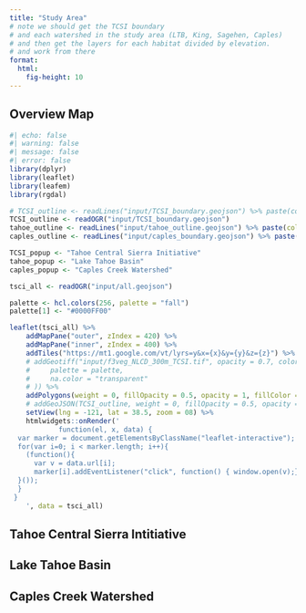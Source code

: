 ```yaml
---
title: "Study Area"
# note we should get the TCSI boundary
# and each watershed in the study area (LTB, King, Sagehen, Caples)
# and then get the layers for each habitat divided by elevation.
# and work from there
format:
  html: 
    fig-height: 10
---
```


<style>
  .cell-output {
    display: none;
  };
</style>


## Overview Map
```r
#| echo: false
#| warning: false
#| message: false
#| error: false
library(dplyr)
library(leaflet)
library(leafem)
library(rgdal)

# TCSI_outline <- readLines("input/TCSI_boundary.geojson") %>% paste(collapse = "\n")
TCSI_outline <- readOGR("input/TCSI_boundary.geojson")
tahoe_outline <- readLines("input/tahoe_outline.geojson") %>% paste(collapse = "\n")
caples_outline <- readLines("input/caples_boundary.geojson") %>% paste(collapse = "\n")

TCSI_popup <- "Tahoe Central Sierra Initiative"
tahoe_popup <- "Lake Tahoe Basin"
caples_popup <- "Caples Creek Watershed"

tsci_all <- readOGR("input/all.geojson")

palette <- hcl.colors(256, palette = "fall")
palette[1] <- "#0000FF00"

leaflet(tsci_all) %>% 
    addMapPane("outer", zIndex = 420) %>%
    addMapPane("inner", zIndex = 400) %>%
    addTiles("https://mt1.google.com/vt/lyrs=y&x={x}&y={y}&z={z}") %>% # Add default OpenStreetMap map tiles
    # addGeotiff("input/f3veg_NLCD_300m_TCSI.tif", opacity = 0.7, colorOptions = colorOptions(
    #     palette = palette,
    #     na.color = "transparent"
    # )) %>%
    addPolygons(weight = 0, fillOpacity = 0.5, opacity = 1, fillColor = ~ color, label = ~ name, labelOptions = labelOptions(textsize = "1.25em"), options = pathOptions(pane = ~ pane)) %>%
    # addGeoJSON(TCSI_outline, weight = 0, fillOpacity = 0.5, opacity = 1, fillColor = "green", label = TCSI_popup) %>%
    setView(lng = -121, lat = 38.5, zoom = 08) %>%
    htmlwidgets::onRender('
            function(el, x, data) {
  var marker = document.getElementsByClassName("leaflet-interactive");
  for(var i=0; i < marker.length; i++){
    (function(){
      var v = data.url[i];
      marker[i].addEventListener("click", function() { window.open(v);}, false);
  }()); 
  }
 }
    ', data = tsci_all)
```



## Tahoe Central Sierra Intitiative 

## Lake Tahoe Basin

## Caples Creek Watershed